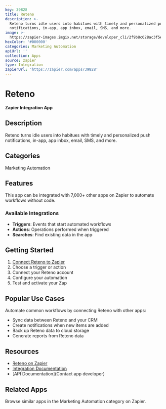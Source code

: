 ```yaml
---
key: 39828
title: Reteno
description: >-
  Reteno turns idle users into habitues with timely and personalized push
  notifications, in-app, app inbox, email, SMS, and more.
image: >-
  https://zapier-images.imgix.net/storage/developer_cli/2f9b8c628ac3f5e7957190c0d8a4b348.png?auto=format%2Ccompress&ixlib=python-3.0.0&q=50
hexColor: '#000000'
categories: Marketing Automation
apiUrl: ''
collection: Apps
source: zapier
type: Integration
zapierUrl: 'https://zapier.com/apps/39828'
---
```

# Reteno

**Zapier Integration App**

## Description

Reteno turns idle users into habitues with timely and personalized push notifications, in-app, app inbox, email, SMS, and more.

## Categories

Marketing Automation

## Features

This app can be integrated with 7,000+ other apps on Zapier to automate workflows without code.

### Available Integrations

- **Triggers**: Events that start automated workflows
- **Actions**: Operations performed when triggered
- **Searches**: Find existing data in the app

## Getting Started

1. [Connect Reteno to Zapier](https://zapier.com/apps/39828)
2. Choose a trigger or action
3. Connect your Reteno account
4. Configure your automation
5. Test and activate your Zap

## Popular Use Cases

Automate common workflows by connecting Reteno with other apps:

- Sync data between Reteno and your CRM
- Create notifications when new items are added
- Back up Reteno data to cloud storage
- Generate reports from Reteno data

## Resources

- [Reteno on Zapier](https://zapier.com/apps/39828)
- [Integration Documentation](https://zapier.com/apps/39828/integrations)
- [API Documentation](Contact app developer)

## Related Apps

Browse similar apps in the Marketing Automation category on Zapier.
